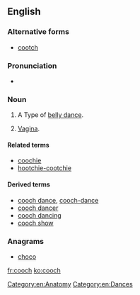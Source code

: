 ==English==

===Alternative forms===
* [[cootch]]

===Pronunciation===
* {{rhymes|uːtʃ|lang=en}}

===Noun===
{{en-noun|es}}

# {{context|obsolete|lang=en}} A Type of [[belly dance]].
# {{context|colloquial|lang=en}} [[vagina|Vagina]].

====Related terms====
* [[coochie]]
* [[hootchie-cootchie]]

====Derived terms====
* [[cooch dance]], [[cooch-dance]]
* [[cooch dancer]]
* [[cooch dancing]]
* [[cooch show]]

===Anagrams===
* [[choco#English|choco]]

[[Category:en:Anatomy]]
[[Category:en:Dances]]

[[fr:cooch]]
[[ko:cooch]]